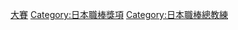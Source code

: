 {{Navbox
|bodyclass=hlist

|name = 日本大賽歷任冠軍監督
|title = [[日本大賽]]歷任冠軍監督
|basestyle=background-color:#8bb
|state = <includeonly>collapsed</includeonly>
|group1=1950年代
|list1=
*50 [[湯浅禎夫]]
*51 [[水原茂]]
*52 [[水原茂]]
*53 [[水原茂]]
*54 [[天知俊一]]
*55 [[水原茂|水原円裕]]
*56 [[三原脩]]
*57 [[三原脩]]
*58 [[三原脩]]
*59 [[鶴岡一人]]
|group2=1960年代
|list2=
*60 [[三原脩]]
*61 [[川上哲治]]
*62 [[水原茂]]
*63 [[川上哲治]]
*64 [[鶴岡一人]]
*65 [[川上哲治]]
*66 [[川上哲治]]
*67 [[川上哲治]]
*68 [[川上哲治]]
*69 [[川上哲治]]
|group3=1970年代
|list3=
*70 [[川上哲治]]
*71 [[川上哲治]]
*72 [[川上哲治]]
*73 [[川上哲治]]
*74 [[金田正一]]
*75 [[上田利治]]
*76 [[上田利治]]
*77 [[上田利治]]
*78 [[廣岡達朗]]
*79 [[古葉竹識]]
|group4=1980年代
|list4=
*80 [[古葉竹識]]
*81 [[藤田元司]]
*82 [[廣岡達朗]]
*83 [[廣岡達朗]]
*84 [[古葉竹識]]
*85 [[吉田義男]]
*86 [[森祇晶]]
*87 [[森祇晶]]
*88 [[森祇晶]]
*89 [[藤田元司]]
|group5=1990年代
|list5=
*90 [[森祇晶]]
*91 [[森祇晶]]
*92 [[森祇晶]]
*93 [[野村克也]]
*94 [[長嶋茂雄]]
*95 [[野村克也]]
*96 [[仰木彬]]
*97 [[野村克也]]
*98 [[權藤博]]
*99 [[王貞治]]
|group6=2000年代
|list6=
*00 [[長嶋茂雄]]
*01 [[若松勉]]
*02 [[原辰德]]
*03 [[王貞治]]
*04 [[伊東勤]]
*05 [[巴比·瓦倫泰]]
*06 [[特雷·希爾曼]]
*07 [[落合博滿]]
*08 [[渡邊久信]]
*09 [[原辰德]]
|group7=2010年代
|list7=
*10 [[西村德文]]
*11 [[秋山幸二]]
*12 [[原辰德]]
*13 [[星野仙一]]
*14 [[秋山幸二]]
*15 [[工藤公康]]
*16 [[栗山英樹]]
*17 [[工藤公康]]
*18 [[工藤公康]]
*19 [[工藤公康]]
|group8=2020年代
|list8=
*20 [[工藤公康]]
*21 [[高津臣吾]]
}}<noinclude>
[[Category:日本棒球模板|大賽]]
[[Category:日本職棒獎項]]
[[Category:日本職棒總教練]]
</noinclude>